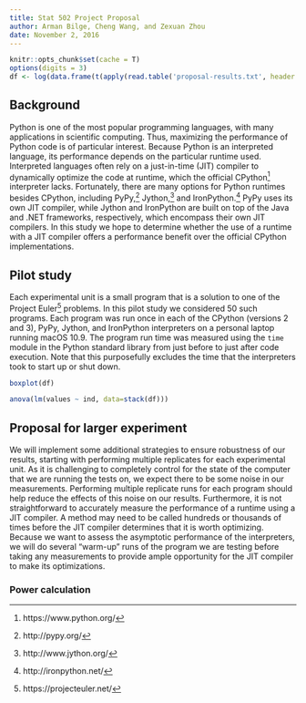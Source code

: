 ```yaml
---
title: Stat 502 Project Proposal
author: Arman Bilge, Cheng Wang, and Zexuan Zhou
date: November 2, 2016
---
```


\frenchspacing

```r
knitr::opts_chunk$set(cache = T)
options(digits = 3)
df <- log(data.frame(t(apply(read.table('proposal-results.txt', header = T), 1, function(x) x / x[1]))))
```

## Background

Python is one of the most popular programming languages, with many applications in scientific computing.
Thus, maximizing the performance of Python code is of particular interest.
Because Python is an interpreted language, its performance depends on the particular runtime used.
Interpreted languages often rely on a just-in-time (JIT) compiler to dynamically optimize the code at runtime, which the official CPython^[https://www.python.org/] interpreter lacks.
Fortunately, there are many options for Python runtimes besides CPython, including PyPy,^[http://pypy.org/] Jython,^[http://www.jython.org/] and IronPython.^[http://ironpython.net/]
PyPy uses its own JIT compiler, while Jython and IronPython are built on top of the Java and .NET frameworks, respectively, which encompass their own JIT compilers.
In this study we hope to determine whether the use of a runtime with a JIT compiler offers a performance benefit over the official CPython implementations.

## Pilot study

Each experimental unit is a small program that is a solution to one of the Project Euler^[https://projecteuler.net/] problems.
In this pilot study we considered 50 such programs.
Each program was run once in each of the CPython (versions 2 and 3), PyPy, Jython, and IronPython interpreters on a personal laptop running macOS 10.9.
The program run time was measured using the `time` module in the Python standard library from just before to just after code execution.
Note that this purposefully excludes the time that the interpreters took to start up or shut down.

```r
boxplot(df)
```

```r
anova(lm(values ~ ind, data=stack(df)))
```

## Proposal for larger experiment

We will implement some additional strategies to ensure robustness of our results, starting with performing multiple replicates for each experimental unit.
As it is challenging to completely control for the state of the computer that we are running the tests on, we expect there to be some noise in our measurements.
Performing multiple replicate runs for each program should help reduce the effects of this noise on our results.
Furthermore, it is not straightforward to accurately measure the performance of a runtime using a JIT compiler.
A method may need to be called hundreds or thousands of times before the JIT compiler determines that it is worth optimizing.
Because we want to assess the asymptotic performance of the interpreters, we will do several "warm-up" runs of the program we are testing before taking any measurements to provide ample opportunity for the JIT compiler to make its optimizations.

### Power calculation
